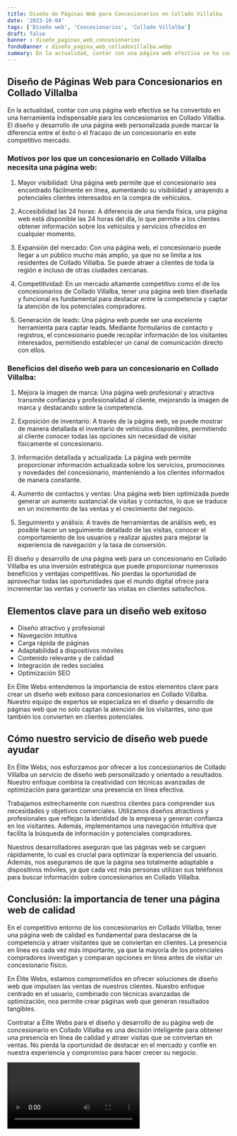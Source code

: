 ```yaml
---
title: Diseño de Páginas Web para Concesionarios en Collado Villalba
date: '2023-10-04'
tags: ['Diseño web', 'Concesionarios', 'Collado Villalba']
draft: false
banner : diseño_paginas_web_concesionarios
fondoBanner : diseño_pagina_web_colladovillalba.webp
summary: En la actualidad, contar con una página web efectiva se ha convertido en una herramienta indispensable para los concesionarios en Collado Villalba. El diseño y desarrollo de una página web personalizada puede marcar la diferencia entre el éxito o el fracaso de un concesionario en este competitivo mercado.
---
```


## Diseño de Páginas Web para Concesionarios en Collado Villalba

En la actualidad, contar con una página web efectiva se ha convertido en una herramienta indispensable para los concesionarios en Collado Villalba. El diseño y desarrollo de una página web personalizada puede marcar la diferencia entre el éxito o el fracaso de un concesionario en este competitivo mercado.

### Motivos por los que un concesionario en Collado Villalba necesita una página web:

1. Mayor visibilidad: Una página web permite que el concesionario sea encontrado fácilmente en línea, aumentando su visibilidad y atrayendo a potenciales clientes interesados en la compra de vehículos.

2. Accesibilidad las 24 horas: A diferencia de una tienda física, una página web está disponible las 24 horas del día, lo que permite a los clientes obtener información sobre los vehículos y servicios ofrecidos en cualquier momento.

3. Expansión del mercado: Con una página web, el concesionario puede llegar a un público mucho más amplio, ya que no se limita a los residentes de Collado Villalba. Se puede atraer a clientes de toda la región e incluso de otras ciudades cercanas.

4. Competitividad: En un mercado altamente competitivo como el de los concesionarios de Collado Villalba, tener una página web bien diseñada y funcional es fundamental para destacar entre la competencia y captar la atención de los potenciales compradores.

5. Generación de leads: Una página web puede ser una excelente herramienta para captar leads. Mediante formularios de contacto y registros, el concesionario puede recopilar información de los visitantes interesados, permitiendo establecer un canal de comunicación directo con ellos.

### Beneficios del diseño web para un concesionario en Collado Villalba:

1. Mejora la imagen de marca: Una página web profesional y atractiva transmite confianza y profesionalidad al cliente, mejorando la imagen de marca y destacando sobre la competencia.

2. Exposición de inventario: A través de la página web, se puede mostrar de manera detallada el inventario de vehículos disponibles, permitiendo al cliente conocer todas las opciones sin necesidad de visitar físicamente el concesionario.

3. Información detallada y actualizada: La página web permite proporcionar información actualizada sobre los servicios, promociones y novedades del concesionario, manteniendo a los clientes informados de manera constante.

4. Aumento de contactos y ventas: Una página web bien optimizada puede generar un aumento sustancial de visitas y contactos, lo que se traduce en un incremento de las ventas y el crecimiento del negocio.

5. Seguimiento y análisis: A través de herramientas de análisis web, es posible hacer un seguimiento detallado de las visitas, conocer el comportamiento de los usuarios y realizar ajustes para mejorar la experiencia de navegación y la tasa de conversión.

El diseño y desarrollo de una página web para un concesionario en Collado Villalba es una inversión estratégica que puede proporcionar numerosos beneficios y ventajas competitivas. No pierdas la oportunidad de aprovechar todas las oportunidades que el mundo digital ofrece para incrementar las ventas y convertir las visitas en clientes satisfechos.

<GifSeo />

<Cta />

## Elementos clave para un diseño web exitoso

- Diseño atractivo y profesional
- Navegación intuitiva
- Carga rápida de páginas
- Adaptabilidad a dispositivos móviles
- Contenido relevante y de calidad
- Integración de redes sociales
- Optimización SEO

En Élite Webs entendemos la importancia de estos elementos clave para crear un diseño web exitoso para concesionarios en Collado Villalba. Nuestro equipo de expertos se especializa en el diseño y desarrollo de páginas web que no solo captan la atención de los visitantes, sino que también los convierten en clientes potenciales.

## Cómo nuestro servicio de diseño web puede ayudar

En Élite Webs, nos esforzamos por ofrecer a los concesionarios de Collado Villalba un servicio de diseño web personalizado y orientado a resultados. Nuestro enfoque combina la creatividad con técnicas avanzadas de optimización para garantizar una presencia en línea efectiva.

Trabajamos estrechamente con nuestros clientes para comprender sus necesidades y objetivos comerciales. Utilizamos diseños atractivos y profesionales que reflejan la identidad de la empresa y generan confianza en los visitantes. Además, implementamos una navegación intuitiva que facilita la búsqueda de información y potenciales compradores.

Nuestros desarrolladores aseguran que las páginas web se carguen rápidamente, lo cual es crucial para optimizar la experiencia del usuario. Además, nos aseguramos de que la página sea totalmente adaptable a dispositivos móviles, ya que cada vez más personas utilizan sus teléfonos para buscar información sobre concesionarios en Collado Villalba.

## Conclusión: la importancia de tener una página web de calidad

En el competitivo entorno de los concesionarios en Collado Villalba, tener una página web de calidad es fundamental para destacarse de la competencia y atraer visitantes que se conviertan en clientes. La presencia en línea es cada vez más importante, ya que la mayoría de los potenciales compradores investigan y comparan opciones en línea antes de visitar un concesionario físico.

En Élite Webs, estamos comprometidos en ofrecer soluciones de diseño web que impulsen las ventas de nuestros clientes. Nuestro enfoque centrado en el usuario, combinado con técnicas avanzadas de optimización, nos permite crear páginas web que generan resultados tangibles.

Contratar a Élite Webs para el diseño y desarrollo de su página web de concesionario en Collado Villalba es una decisión inteligente para obtener una presencia en línea de calidad y atraer visitas que se conviertan en ventas. No pierda la oportunidad de destacar en el mercado y confíe en nuestra experiencia y compromiso para hacer crecer su negocio.

<Video />

<CtaBot job='Concesionarios' city='Collado Villalba'/>

<Gmaps query='Collado Villalba+españa+maps' />